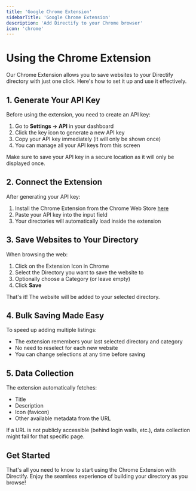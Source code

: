 ```yaml
---
title: 'Google Chrome Extension'
sidebarTitle: 'Google Chrome Extension'
description: 'Add Directify to your Chrome browser'
icon: 'chrome'
---
```

# Using the Chrome Extension

Our Chrome Extension allows you to save websites to your Directify directory with just one click. Here's how to set it up and use it effectively.

## 1. Generate Your API Key

Before using the extension, you need to create an API key:

1. Go to **Settings → API** in your dashboard
2. Click the key icon to generate a new API key
3. Copy your API key immediately (it will only be shown once)
4. You can manage all your API keys from this screen

<Note>
  Make sure to save your API key in a secure location as it will only be displayed once.
</Note>

## 2. Connect the Extension

After generating your API key:

1. Install the Chrome Extension from the Chrome Web Store [here](https://chromewebstore.google.com/detail/cfmljcoemdlhghelinplaheifiipljpn)
2. Paste your API key into the input field
3. Your directories will automatically load inside the extension


## 3. Save Websites to Your Directory

When browsing the web:

1. Click on the Extension Icon in Chrome
2. Select the Directory you want to save the website to
3. Optionally choose a Category (or leave empty)
4. Click **Save**

That's it! The website will be added to your selected directory.

## 4. Bulk Saving Made Easy

To speed up adding multiple listings:

- The extension remembers your last selected directory and category
- No need to reselect for each new website
- You can change selections at any time before saving

## 5. Data Collection

The extension automatically fetches:

- Title
- Description
- Icon (favicon)
- Other available metadata from the URL

<Warning>
  If a URL is not publicly accessible (behind login walls, etc.), data collection might fail for that specific page.
</Warning>

## Get Started

That's all you need to know to start using the Chrome Extension with Directify. Enjoy the seamless experience of building your directory as you browse!
